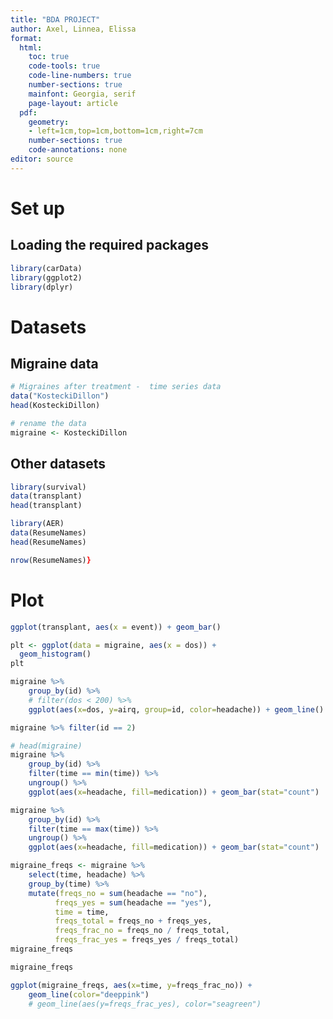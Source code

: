```yaml
---
title: "BDA PROJECT"
author: Axel, Linnea, Elissa
format: 
  html:
    toc: true
    code-tools: true
    code-line-numbers: true  
    number-sections: true
    mainfont: Georgia, serif
    page-layout: article
  pdf:  
    geometry:
    - left=1cm,top=1cm,bottom=1cm,right=7cm
    number-sections: true
    code-annotations: none
editor: source
---
```


# Set up

## Loading the required packages

```r
library(carData)
library(ggplot2)
library(dplyr)
```

# Datasets

## Migraine data

```r
# Migraines after treatment -  time series data
data("KosteckiDillon")
head(KosteckiDillon)

# rename the data
migraine <- KosteckiDillon
```

## Other datasets

```r
library(survival)
data(transplant)
head(transplant)

library(AER)
data(ResumeNames)
head(ResumeNames)

nrow(ResumeNames)}

```

# Plot

```r
ggplot(transplant, aes(x = event)) + geom_bar()
```

```r
plt <- ggplot(data = migraine, aes(x = dos)) + 
  geom_histogram()
plt
```

```r
migraine %>%
    group_by(id) %>%
    # filter(dos < 200) %>%
    ggplot(aes(x=dos, y=airq, group=id, color=headache)) + geom_line()

migraine %>% filter(id == 2)
```

```r
# head(migraine)
migraine %>%
    group_by(id) %>%
    filter(time == min(time)) %>%
    ungroup() %>%
    ggplot(aes(x=headache, fill=medication)) + geom_bar(stat="count")
```

```r
migraine %>%
    group_by(id) %>%
    filter(time == max(time)) %>%
    ungroup() %>%
    ggplot(aes(x=headache, fill=medication)) + geom_bar(stat="count")
```

```r
migraine_freqs <- migraine %>%
    select(time, headache) %>%
    group_by(time) %>%
    mutate(freqs_no = sum(headache == "no"),
          freqs_yes = sum(headache == "yes"),
          time = time,
          freqs_total = freqs_no + freqs_yes,
          freqs_frac_no = freqs_no / freqs_total,
          freqs_frac_yes = freqs_yes / freqs_total) 
migraine_freqs
```

```r
migraine_freqs

ggplot(migraine_freqs, aes(x=time, y=freqs_frac_no)) +
    geom_line(color="deeppink") 
    # geom_line(aes(y=freqs_frac_yes), color="seagreen")
```